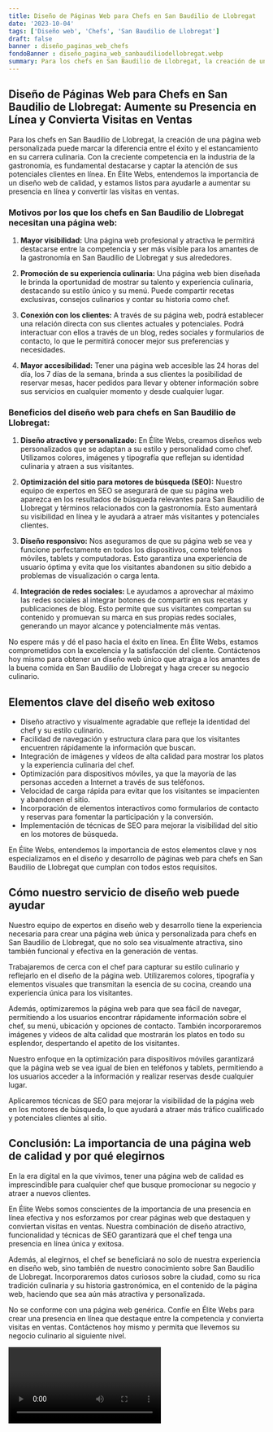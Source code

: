 ```yaml
---
title: Diseño de Páginas Web para Chefs en San Baudilio de Llobregat
date: '2023-10-04'
tags: ['Diseño web', 'Chefs', 'San Baudilio de Llobregat']
draft: false
banner : diseño_paginas_web_chefs
fondoBanner : diseño_pagina_web_sanbaudiliodellobregat.webp
summary: Para los chefs en San Baudilio de Llobregat, la creación de una página web personalizada puede marcar la diferencia entre el éxito y el estancamiento en su carrera culinaria. Con la creciente competencia en la industria de la gastronomía, es fundamental destacarse y captar la atención de sus potenciales clientes en línea. En Élite Webs, entendemos la importancia de un diseño web de calidad, y estamos listos para ayudarle a aumentar su presencia en línea y convertir las visitas en ventas.
---
```


## Diseño de Páginas Web para Chefs en San Baudilio de Llobregat: Aumente su Presencia en Línea y Convierta Visitas en Ventas

Para los chefs en San Baudilio de Llobregat, la creación de una página web personalizada puede marcar la diferencia entre el éxito y el estancamiento en su carrera culinaria. Con la creciente competencia en la industria de la gastronomía, es fundamental destacarse y captar la atención de sus potenciales clientes en línea. En Élite Webs, entendemos la importancia de un diseño web de calidad, y estamos listos para ayudarle a aumentar su presencia en línea y convertir las visitas en ventas.

### Motivos por los que los chefs en San Baudilio de Llobregat necesitan una página web:

1. **Mayor visibilidad:** Una página web profesional y atractiva le permitirá destacarse entre la competencia y ser más visible para los amantes de la gastronomía en San Baudilio de Llobregat y sus alrededores.

2. **Promoción de su experiencia culinaria:** Una página web bien diseñada le brinda la oportunidad de mostrar su talento y experiencia culinaria, destacando su estilo único y su menú. Puede compartir recetas exclusivas, consejos culinarios y contar su historia como chef.

3. **Conexión con los clientes:** A través de su página web, podrá establecer una relación directa con sus clientes actuales y potenciales. Podrá interactuar con ellos a través de un blog, redes sociales y formularios de contacto, lo que le permitirá conocer mejor sus preferencias y necesidades.

4. **Mayor accesibilidad:** Tener una página web accesible las 24 horas del día, los 7 días de la semana, brinda a sus clientes la posibilidad de reservar mesas, hacer pedidos para llevar y obtener información sobre sus servicios en cualquier momento y desde cualquier lugar.

### Beneficios del diseño web para chefs en San Baudilio de Llobregat:

1. **Diseño atractivo y personalizado:** En Élite Webs, creamos diseños web personalizados que se adaptan a su estilo y personalidad como chef. Utilizamos colores, imágenes y tipografía que reflejan su identidad culinaria y atraen a sus visitantes.

2. **Optimización del sitio para motores de búsqueda (SEO):** Nuestro equipo de expertos en SEO se asegurará de que su página web aparezca en los resultados de búsqueda relevantes para San Baudilio de Llobregat y términos relacionados con la gastronomía. Esto aumentará su visibilidad en línea y le ayudará a atraer más visitantes y potenciales clientes.

3. **Diseño responsivo:** Nos aseguramos de que su página web se vea y funcione perfectamente en todos los dispositivos, como teléfonos móviles, tablets y computadoras. Esto garantiza una experiencia de usuario óptima y evita que los visitantes abandonen su sitio debido a problemas de visualización o carga lenta.

4. **Integración de redes sociales:** Le ayudamos a aprovechar al máximo las redes sociales al integrar botones de compartir en sus recetas y publicaciones de blog. Esto permite que sus visitantes compartan su contenido y promuevan su marca en sus propias redes sociales, generando un mayor alcance y potencialmente más ventas.

No espere más y dé el paso hacia el éxito en línea. En Élite Webs, estamos comprometidos con la excelencia y la satisfacción del cliente. Contáctenos hoy mismo para obtener un diseño web único que atraiga a los amantes de la buena comida en San Baudilio de Llobregat y haga crecer su negocio culinario.

<GifSeo />

<Cta />

## Elementos clave del diseño web exitoso

- Diseño atractivo y visualmente agradable que refleje la identidad del chef y su estilo culinario.
- Facilidad de navegación y estructura clara para que los visitantes encuentren rápidamente la información que buscan.
- Integración de imágenes y vídeos de alta calidad para mostrar los platos y la experiencia culinaria del chef.
- Optimización para dispositivos móviles, ya que la mayoría de las personas acceden a Internet a través de sus teléfonos.
- Velocidad de carga rápida para evitar que los visitantes se impacienten y abandonen el sitio.
- Incorporación de elementos interactivos como formularios de contacto y reservas para fomentar la participación y la conversión.
- Implementación de técnicas de SEO para mejorar la visibilidad del sitio en los motores de búsqueda.

En Élite Webs, entendemos la importancia de estos elementos clave y nos especializamos en el diseño y desarrollo de páginas web para chefs en San Baudilio de Llobregat que cumplan con todos estos requisitos.

## Cómo nuestro servicio de diseño web puede ayudar

Nuestro equipo de expertos en diseño web y desarrollo tiene la experiencia necesaria para crear una página web única y personalizada para chefs en San Baudilio de Llobregat, que no solo sea visualmente atractiva, sino también funcional y efectiva en la generación de ventas.

Trabajaremos de cerca con el chef para capturar su estilo culinario y reflejarlo en el diseño de la página web. Utilizaremos colores, tipografía y elementos visuales que transmitan la esencia de su cocina, creando una experiencia única para los visitantes.

Además, optimizaremos la página web para que sea fácil de navegar, permitiendo a los usuarios encontrar rápidamente información sobre el chef, su menú, ubicación y opciones de contacto. También incorporaremos imágenes y vídeos de alta calidad que mostrarán los platos en todo su esplendor, despertando el apetito de los visitantes.

Nuestro enfoque en la optimización para dispositivos móviles garantizará que la página web se vea igual de bien en teléfonos y tablets, permitiendo a los usuarios acceder a la información y realizar reservas desde cualquier lugar.

Aplicaremos técnicas de SEO para mejorar la visibilidad de la página web en los motores de búsqueda, lo que ayudará a atraer más tráfico cualificado y potenciales clientes al sitio.

## Conclusión: La importancia de una página web de calidad y por qué elegirnos

En la era digital en la que vivimos, tener una página web de calidad es imprescindible para cualquier chef que busque promocionar su negocio y atraer a nuevos clientes.

En Élite Webs somos conscientes de la importancia de una presencia en línea efectiva y nos esforzamos por crear páginas web que destaquen y conviertan visitas en ventas. Nuestra combinación de diseño atractivo, funcionalidad y técnicas de SEO garantizará que el chef tenga una presencia en línea única y exitosa.

Además, al elegirnos, el chef se beneficiará no solo de nuestra experiencia en diseño web, sino también de nuestro conocimiento sobre San Baudilio de Llobregat. Incorporaremos datos curiosos sobre la ciudad, como su rica tradición culinaria y su historia gastronómica, en el contenido de la página web, haciendo que sea aún más atractiva y personalizada.

No se conforme con una página web genérica. Confíe en Élite Webs para crear una presencia en línea que destaque entre la competencia y convierta visitas en ventas. Contáctenos hoy mismo y permita que llevemos su negocio culinario al siguiente nivel.

<Video />

<CtaBot job='Chefs' city='San Baudilio de Llobregat'/>

<Gmaps query='San Baudilio de Llobregat+españa+maps' />